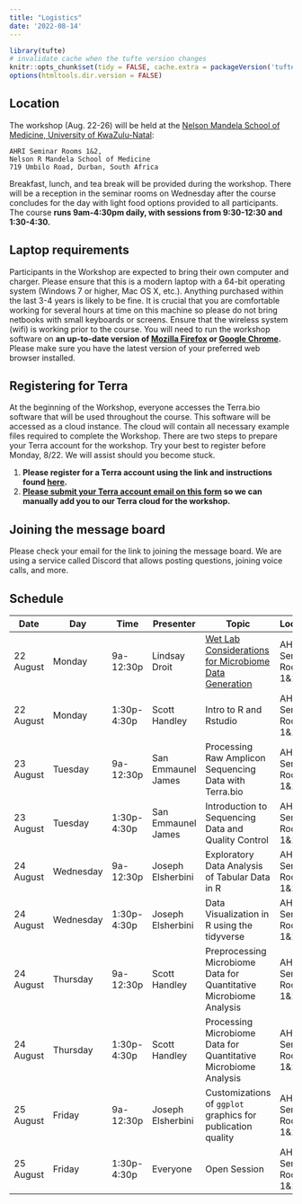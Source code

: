 ```yaml
---
title: "Logistics"
date: '2022-08-14'
---
```


```r
library(tufte)
# invalidate cache when the tufte version changes
knitr::opts_chunk$set(tidy = FALSE, cache.extra = packageVersion('tufte'))
options(htmltools.dir.version = FALSE)
```

## Location
The workshop (Aug. 22-26) will be held at the [Nelson Mandela School of Medicine, University of KwaZulu-Natal](https://www.google.com/maps/place/719+Umbilo+Rd,+Glenwood,+Durban,+4001,+South+Africa/@-29.8775513,30.9857393,15.28z/data=!4m5!3m4!1s0x1ef7a98881a87601:0xaf44019c640d0d69!8m2!3d-29.87845!4d30.990724?shorturl=1):

	AHRI Seminar Rooms 1&2,  
	Nelson R Mandela School of Medicine  
	719 Umbilo Road, Durban, South Africa  

Breakfast, lunch, and tea break will be provided during the workshop. There will be a reception in the seminar rooms on Wednesday after the course concludes for the day with light food options provided to all participants. The course **runs 9am-4:30pm daily, with sessions from 9:30-12:30 and 1:30-4:30.**

## Laptop requirements

Participants in the Workshop are expected to bring their own computer and charger. Please ensure that this is a modern laptop with a 64-bit operating system (Windows 7 or higher, Mac OS X, etc.). Anything purchased within the last 3-4 years is likely to be fine. It is crucial that you are comfortable working for several hours at time on this machine so please do not bring netbooks with small keyboards or screens. Ensure that the wireless system (wifi) is working prior to the course.
You will need to run the workshop software on **an up-to-date version of [Mozilla Firefox](https://www.mozilla.org/en-US/firefox/new/) or [Google Chrome](https://www.google.com/chrome/).** Please make sure you have the latest version of your preferred web browser installed.

## Registering for Terra

At the beginning of the Workshop, everyone accesses the Terra.bio software that will be used throughout the course. This software will be accessed as a cloud instance. The cloud will contain all necessary example files required to complete the Workshop.
There are two steps to prepare your Terra account for the workshop. Try your best to register before Monday, 8/22. We will assist should you become stuck.  

1. **Please register for a Terra account using the link and instructions found [here](https://support.terra.bio/hc/en-us/articles/360028235911).**  
2. **[Please submit your Terra account email on this form](https://forms.gle/anEvCVCaCLZsV1GS6) so we can manually add you to our Terra cloud for the workshop.**  

## Joining the message board

Please check your email for the link to joining the message board. We are using a service called Discord that allows posting questions, joining voice calls, and more.

## Schedule 

| Date | Day |Time|Presenter|Topic|Location|
| ------ | ------ | ------ | ------- | ------- | ------- |
| 22 August | Monday | 9a-12:30p | Lindsay Droit | [Wet Lab Considerations for Microbiome Data Generation](/modules/microbiome-wet-lab/) | AHRI Seminar Rooms 1&2 |
| 22 August | Monday | 1:30p-4:30p | Scott Handley | Intro to R and Rstudio  | AHRI Seminar Rooms 1&2 |
| 23 August | Tuesday | 9a-12:30p | San Emmaunel James | Processing Raw Amplicon Sequencing Data with Terra.bio  | AHRI Seminar Rooms 1&2 |
| 23 August | Tuesday | 1:30p-4:30p | San Emmaunel James  | Introduction to Sequencing Data and Quality Control | AHRI Seminar Rooms 1&2 |
| 24 August | Wednesday |  9a-12:30p | Joseph Elsherbini | Exploratory Data Analysis of Tabular Data in R   | AHRI Seminar Rooms 1&2 |
| 24 August | Wednesday | 1:30p-4:30p | Joseph Elsherbini | Data Visualization in R using the tidyverse   | AHRI Seminar Rooms 1&2 |
| 24 August | Thursday | 9a-12:30p | Scott Handley |  	Preprocessing Microbiome Data for Quantitative Microbiome Analysis  | AHRI Seminar Rooms 1&2 |
| 24 August | Thursday | 1:30p-4:30p | Scott Handley| Processing Microbiome Data for Quantitative Microbiome Analysis  | AHRI Seminar Rooms 1&2 |
| 25 August | Friday | 9a-12:30p | Joseph Elsherbini | Customizations of `ggplot` graphics for publication quality    | AHRI Seminar Rooms 1&2 |
| 25 August | Friday | 1:30p-4:30p | Everyone | Open Session  | AHRI Seminar Rooms 1&2 |

